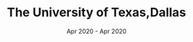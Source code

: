 ---
title: The University of Texas,Dallas
post: Master's degree , Computer Science
date: Apr 2020 - Apr 2020
image: /img/utdlogo.jpeg
description: Got accepted to the school, but didn't go. Wanted to work on some interesting products and gain some experience before going for the commitment
coursework:
  [
    ''
  ]
---
